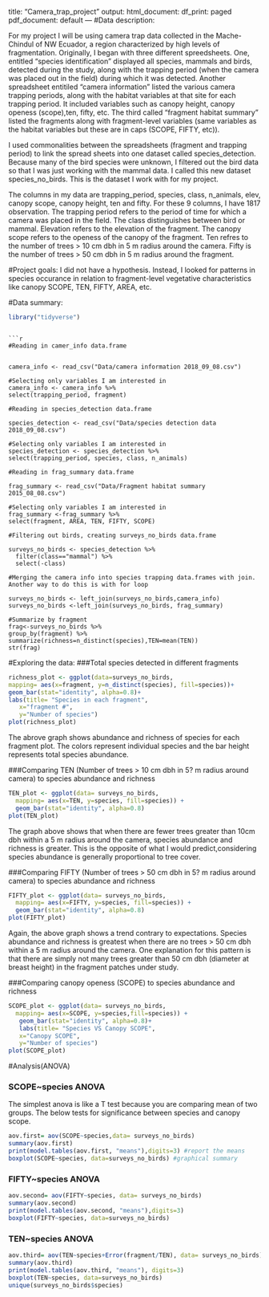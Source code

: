
title: "Camera_trap_project"
output:
  html_document:
    df_print: paged
  pdf_document: default
---
#Data description:

For my project I will be using camera trap data collected in the Mache-Chindul of NW Ecuador, a region characterized by high levels of fragmentation. Originally, I began with three different spreedsheets. One, entitled "species identification" displayed all species, mammals and birds, detected during the study, along with the trapping period (when the camera was placed out in the field) during which it was detected. Another spreadsheet entitiled "camera information" listed the various camera trapping periods, along with the habitat variables at that site for each trapping period. It included variables such as canopy height, canopy openess (scope),ten, fifty, etc. The third called "fragment habitat summary" listed the fragments along with fragment-level variables (same variables as the habitat variables but these are in caps (SCOPE, FIFTY, etc)). 

I used commonalities between the spreadsheets (fragment and trapping period) to link the spread sheets into one dataset called species_detection. Because many of the bird species were unknown, I filtered out the bird data so that I was just working with the mammal data. I called this new dataset species_no_birds. This is the dataset I work with for my project. 

The columns in my data are trapping_period, species, class, n_animals, elev, canopy scope, canopy height, ten and fifty. For these 9 columns, I have 1817 observation. The trapping period refers to the period of time for which a camera was placed in the field. The class distinguishes between bird or mammal. Elevation refers to the elevation of the fragment. The canopy scope refers to the openess of the canopy of the fragment. Ten refres to the number of trees > 10 cm dbh in 5 m radius around the camera. Fifty is the number of trees > 50 cm dbh in 5 m radius around the fragment.

#Project goals:
I did not have a hypothesis. Instead, I looked for patterns in species occurance in relation to fragment-level vegetative characteristics like canopy SCOPE, TEN, FIFTY, AREA, etc.  

#Data summary:
```{r}
library("tidyverse")

```

```

```{r}
#Reading in camer_info data.frame


camera_info <- read_csv("Data/camera information 2018_09_08.csv")

#Selecting only variables I am interested in
camera_info <- camera_info %>% 
select(trapping_period, fragment)

#Reading in species_detection data.frame

species_detection <- read_csv("Data/species detection data 2018_09_08.csv")

#Selecting only variables I am interested in
species_detection <- species_detection %>% 
select(trapping_period, species, class, n_animals)

#Reading in frag_summary data.frame

frag_summary <- read_csv("Data/Fragment habitat summary 2015_08_08.csv")

#Selecting only variables I am interested in
frag_summary <-frag_summary %>% 
select(fragment, AREA, TEN, FIFTY, SCOPE)

#Filtering out birds, creating surveys_no_birds data.frame

surveys_no_birds <- species_detection %>%
  filter(class=="mammal") %>% 
  select(-class)
  
#Merging the camera info into species trapping data.frames with join. Another way to do this is with for loop

surveys_no_birds <- left_join(surveys_no_birds,camera_info)
surveys_no_birds <-left_join(surveys_no_birds, frag_summary)

#Summarize by fragment 
frag<-surveys_no_birds %>% 
group_by(fragment) %>% 
summarize(richness=n_distinct(species),TEN=mean(TEN))
str(frag)

```


#Exploring the data:
###Total species detected in different fragments 
```{r}
richness_plot <- ggplot(data=surveys_no_birds,
mapping= aes(x=fragment, y=n_distinct(species), fill=species))+
geom_bar(stat="identity", alpha=0.8)+
labs(title= "Species in each fragment",
   x="fragment #",
   y="Number of species")
plot(richness_plot)

```
The abrove graph shows abundance and richness of species for each fragment plot. The colors represent individual species and the bar height represents total species abundance.


###Comparing TEN (Number of trees > 10 cm dbh in 5? m radius around camera) to species abundance and richness
```{r}
TEN_plot <- ggplot(data= surveys_no_birds,
  mapping= aes(x=TEN, y=species, fill=species)) +
  geom_bar(stat="identity", alpha=0.8)
plot(TEN_plot)
```
The graph above shows that when there are fewer trees greater than 10cm dbh within a 5 m radius around the camera, species abundance and richness is greater. This is the opposite of what I would predict,considering species abundance is generally proportional to tree cover.

###Comparing FIFTY (Number of trees > 50 cm dbh in 5? m radius around camera) to species abundance and richness
```{r}
FIFTY_plot <- ggplot(data= surveys_no_birds,
  mapping= aes(x=FIFTY, y=species, fill=species)) +
  geom_bar(stat="identity", alpha=0.8)
plot(FIFTY_plot)
```
Again, the above graph shows a trend contrary to expectations. Species abundance and richness is greatest when there are no trees > 50 cm dbh within a 5 m radius around the camera. One explanation for this pattern is that there are simply not many trees greater than 50 cm dbh (diameter at breast height) in the fragment patches under study. 

###Comparing canopy openess (SCOPE) to species abundance and richness
```{r}
SCOPE_plot <- ggplot(data= surveys_no_birds,
  mapping= aes(x=SCOPE, y=species,fill=species)) +
   geom_bar(stat="identity", alpha=0.8)+
   labs(title= "Species VS Canopy SCOPE",
   x="Canopy SCOPE",
   y="Number of species")
plot(SCOPE_plot)

```
#Analysis(ANOVA)

### SCOPE~species ANOVA

The simplest anova is like a T test because you are comparing mean of two groups. The below tests for significance between species and canopy scope. 
```{r}
aov.first= aov(SCOPE~species,data= surveys_no_birds)
summary(aov.first)
print(model.tables(aov.first, "means"),digits=3) #report the means
boxplot(SCOPE~species, data=surveys_no_birds) #graphical summary 
```

### FIFTY~species ANOVA

```{r}
aov.second= aov(FIFTY~species, data= surveys_no_birds)
summary(aov.second)
print(model.tables(aov.second, "means"),digits=3)
boxplot(FIFTY~species, data=surveys_no_birds) 

```

### TEN~species ANOVA

```{r}
aov.third= aov(TEN~species+Error(fragment/TEN), data= surveys_no_birds)
summary(aov.third)
print(model.tables(aov.third, "means"), digits=3)
boxplot(TEN~species, data=surveys_no_birds)
unique(surveys_no_birds$species)


```




